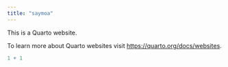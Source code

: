 ```yaml
---
title: "saymoa"
---
```


This is a Quarto website.

To learn more about Quarto websites visit <https://quarto.org/docs/websites>.

```r
1 + 1
```
